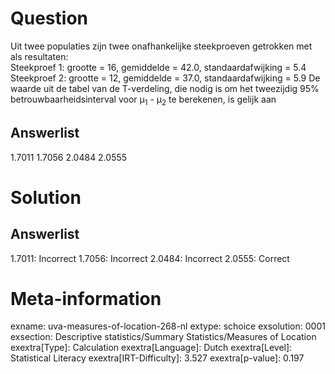 Question
========

Uit twee populaties zijn twee onafhankelijke steekproeven getrokken met
als resultaten:\
Steekproef 1: grootte = 16, gemiddelde = 42.0, standaardafwijking = 5.4\
Steekproef 2: grootte = 12, gemiddelde = 37.0, standaardafwijking = 5.9
De waarde uit de tabel van de T-verdeling, die nodig is om het
tweezijdig 95% betrouwbaarheidsinterval voor μ~1~ - μ~2~ te berekenen,
is gelijk aan

Answerlist
----------

1.7011
1.7056
2.0484
2.0555

Solution
========

Answerlist
----------

1.7011: Incorrect
1.7056: Incorrect
2.0484: Incorrect
2.0555: Correct

Meta-information
================
exname: uva-measures-of-location-268-nl
extype: schoice
exsolution: 0001
exsection: Descriptive statistics/Summary Statistics/Measures of Location
exextra[Type]: Calculation
exextra[Language]: Dutch
exextra[Level]: Statistical Literacy
exextra[IRT-Difficulty]: 3.527
exextra[p-value]: 0.197
